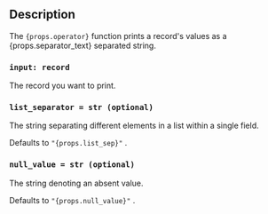 ## Description

<span>
  The <code>{props.operator}</code> function prints a record's values as a
  {props.separator_text} separated string.
</span>

### `input: record`

The record you want to print.

### `list_separator = str (optional)`

The string separating different elements in a list within a single field.

<span>
  Defaults to <code>"{props.list_sep}"</code>
</span>
.

### `null_value = str (optional)`

The string denoting an absent value.

<span>
  Defaults to <code>"{props.null_value}"</code>
</span>
.
